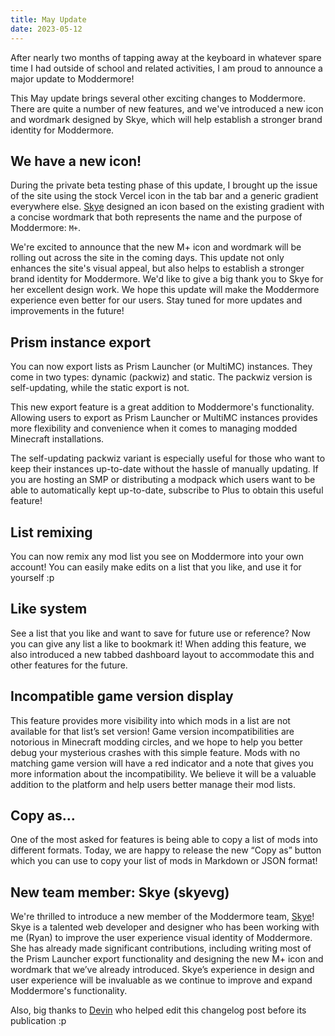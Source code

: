 ```yaml
---
title: May Update
date: 2023-05-12
---
```


After nearly two months of tapping away at the keyboard in whatever spare time I had outside of school and related activities, I am proud to announce a major update to Moddermore!

This May update brings several other exciting changes to Moddermore. There are quite a number of new features, and we've introduced a new icon and wordmark designed by Skye, which will help establish a stronger brand identity for Moddermore.

## We have a new icon!

During the private beta testing phase of this update, I brought up the issue of the site using the stock Vercel icon in the tab bar and a generic gradient everywhere else. [Skye](https://skye.vg/) designed an icon based on the existing gradient with a concise wordmark that both represents the name and the purpose of Moddermore: `M+`.

We're excited to announce that the new M+ icon and wordmark will be rolling out across the site in the coming days. This update not only enhances the site's visual appeal, but also helps to establish a stronger brand identity for Moddermore. We'd like to give a big thank you to Skye for her excellent design work. We hope this update will make the Moddermore experience even better for our users. Stay tuned for more updates and improvements in the future!

## Prism instance export

You can now export lists as Prism Launcher (or MultiMC) instances. They come in two types: dynamic (packwiz) and static. The packwiz version is self-updating, while the static export is not.

This new export feature is a great addition to Moddermore's functionality. Allowing users to export as Prism Launcher or MultiMC instances provides more flexibility and convenience when it comes to managing modded Minecraft installations.

The self-updating packwiz variant is especially useful for those who want to keep their instances up-to-date without the hassle of manually updating. If you are hosting an SMP or distributing a modpack which users want to be able to automatically kept up-to-date, subscribe to Plus to obtain this useful feature!

## List remixing

You can now remix any mod list you see on Moddermore into your own account! You can easily make edits on a list that you like, and use it for yourself :p

## Like system

See a list that you like and want to save for future use or reference? Now you can give any list a like to bookmark it! When adding this feature, we also introduced a new tabbed dashboard layout to accommodate this and other features for the future.

## Incompatible game version display

This feature provides more visibility into which mods in a list are not available for that list’s set version! Game version incompatibilities are notorious in Minecraft modding circles, and we hope to help you better debug your mysterious crashes with this simple feature. Mods with no matching game version will have a red indicator and a note that gives you more information about the incompatibility. We believe it will be a valuable addition to the platform and help users better manage their mod lists.

## Copy as…

One of the most asked for features is being able to copy a list of mods into different formats. Today, we are happy to release the new “Copy as” button which you can use to copy your list of mods in Markdown or JSON format!

## New team member: Skye (skyevg)

We're thrilled to introduce a new member of the Moddermore team, [Skye](https://skye.vg/)! Skye is a talented web developer and designer who has been working with me (Ryan) to improve the user experience visual identity of Moddermore. She has already made significant contributions, including writing most of the Prism Launcher export functionality and designing the new M+ icon and wordmark that we’ve already introduced. Skye’s experience in design and user experience will be invaluable as we continue to improve and expand Moddermore's functionality.

Also, big thanks to [Devin](https://intergrav.github.io/) who helped edit this changelog post before its publication :p

<DonationMessage />
